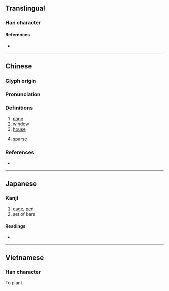 {{also|栊}}
{{character info}}
==Translingual==
{{Han simplified forms|櫳|槞|栊|ex=y}}

===Han character===
{{Han char|rn=75|rad=木|as=16|sn=20|four=41911|canj=DYBP|ids=⿰木龍}}

====References====
* {{Han ref|kx=0561.390|dkj=15868|dj=0950.250|hdz=21318.010|uh=6AF3|ud=27379|bh=F453|bd=62547}}

----

==Chinese==
{{zh-forms|s=栊}}

===Glyph origin===
{{Han etym}}

===Pronunciation===
{{zh-pron
|m=lóng
|c=lung4
|mn=lang/lông
|mc=y
|oc=y
|ma=
|cat=n,a
}}

===Definitions===
{{zh-hanzi}}

# [[cage]]
# [[window]]
# [[house]]
# {{lb|zh|Min Nan}} [[sparse]]

===References===
* {{thcwd|13001}}

----

==Japanese==
{{ja-kanji forms|槞|櫳}}

===Kanji===
{{ja-kanji|grade=|rs=木16|shin=槞}}

# [[cage]], [[pen]]
# set of bars

====Readings====
* {{ja-readings|goon=る|kanon=ろう|kun=おり-<をり-}}

----

==Vietnamese==

===Han character===
{{vi-readings|reading=trồng|rs=木16}}

To plant